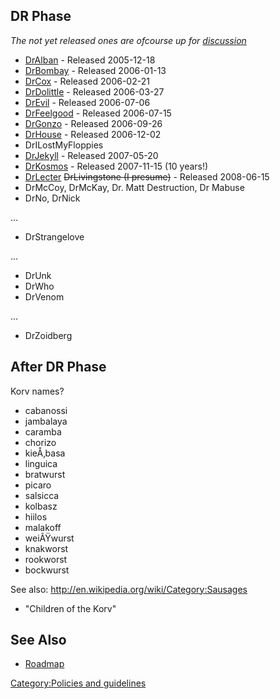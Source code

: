 == DR Phase ==
''The not yet released ones are ofcourse up for [[Talk:Versioning|discussion]]''

* [[Release:DrAlban|DrAlban]] - Released 2005-12-18
* [[Release:DrBombay|DrBombay]] - Released 2006-01-13
* [[Release:DrCox|DrCox]] - Released 2006-02-21
* [[Release:DrDolittle|DrDolittle]] - Released 2006-03-27
* [[Release:DrEvil|DrEvil]] - Released 2006-07-06
* [[Release:DrFeelgood|DrFeelgood]] - Released 2006-07-15
* [[Release:DrGonzo|DrGonzo]] - Released 2006-09-26
* [[Release:DrHouse|DrHouse]] - Released 2006-12-02
* DrILostMyFloppies
* [[Release:DrJekyll|DrJekyll]] - Released 2007-05-20
* [[Release:DrKosmos|DrKosmos]] - Released 2007-11-15 (10 years!)
* [[Release:DrLecter|DrLecter]] <s>DrLivingstone (I presume)</s> - Released 2008-06-15
* DrMcCoy, DrMcKay, Dr. Matt Destruction, Dr Mabuse
* DrNo, DrNick
...
* DrStrangelove
...
* DrUnk
* DrWho
* DrVenom
...
* DrZoidberg

== After DR Phase ==
Korv names?

* cabanossi
* jambalaya
* caramba
* chorizo
* kieÅ‚basa
* linguica
* bratwurst
* picaro
* salsicca
* kolbasz
* hiilos
* malakoff
* weiÃŸwurst
* knakworst
* rookworst
* bockwurst

See also: http://en.wikipedia.org/wiki/Category:Sausages

* "Children of the Korv"

== See Also ==
* [[Roadmap]]

[[Category:Policies and guidelines]]
